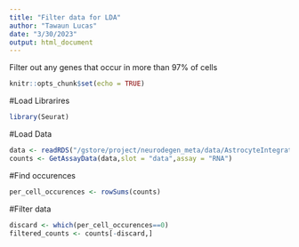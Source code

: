```yaml
---
title: "Filter data for LDA"
author: "Tawaun Lucas"
date: "3/30/2023"
output: html_document
---
```

Filter out any genes that occur in more than 97% of cells

```r
knitr::opts_chunk$set(echo = TRUE)
```

#Load Librarires

```r
library(Seurat)
```

#Load Data

```r
data <- readRDS("/gstore/project/neurodegen_meta/data/AstrocyteIntegration_AmbientRemoved_filtered_noneuron.RDS")
counts <- GetAssayData(data,slot = "data",assay = "RNA")
```

#Find occurences
```r
per_cell_occurences <- rowSums(counts)
```

#Filter data
```r
discard <- which(per_cell_occurences==0)
filtered_counts <- counts[-discard,]
```


